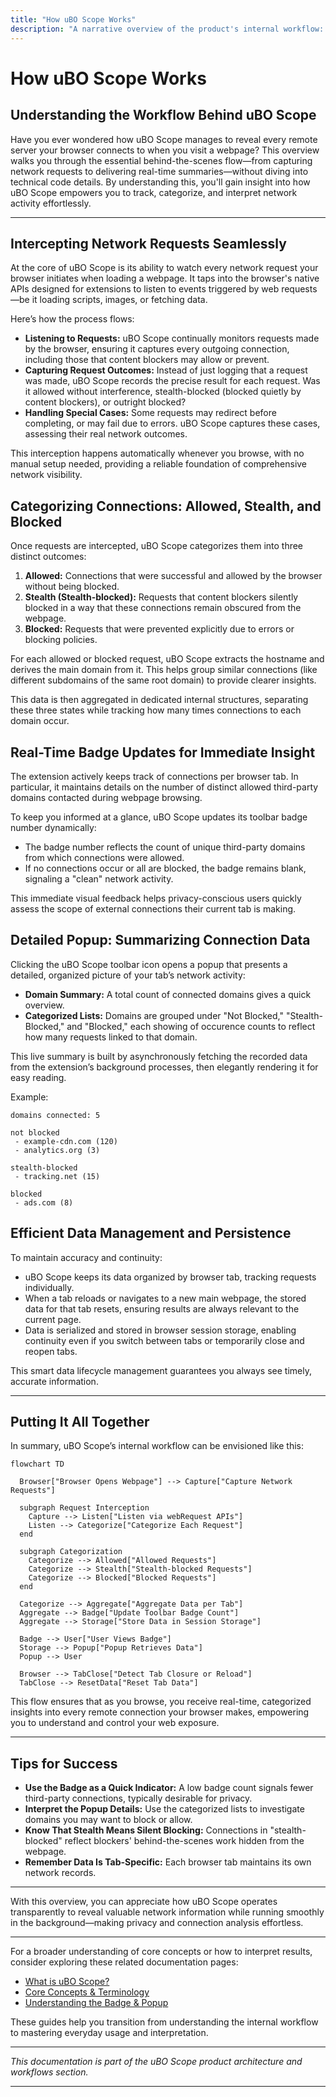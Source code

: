 ```yaml
---
title: "How uBO Scope Works"
description: "A narrative overview of the product's internal workflow: how web requests are intercepted and categorized (using browser APIs), how data is collected, and how the badge and popup summarize this information in real time. Explain at a high level, without technical or code detail."
---
```


# How uBO Scope Works

## Understanding the Workflow Behind uBO Scope

Have you ever wondered how uBO Scope manages to reveal every remote server your browser connects to when you visit a webpage? This overview walks you through the essential behind-the-scenes flow—from capturing network requests to delivering real-time summaries—without diving into technical code details. By understanding this, you'll gain insight into how uBO Scope empowers you to track, categorize, and interpret network activity effortlessly.

---

## Intercepting Network Requests Seamlessly

At the core of uBO Scope is its ability to watch every network request your browser initiates when loading a webpage. It taps into the browser's native APIs designed for extensions to listen to events triggered by web requests—be it loading scripts, images, or fetching data. 

Here’s how the process flows:

- **Listening to Requests:** uBO Scope continually monitors requests made by the browser, ensuring it captures every outgoing connection, including those that content blockers may allow or prevent.
- **Capturing Request Outcomes:** Instead of just logging that a request was made, uBO Scope records the precise result for each request. Was it allowed without interference, stealth-blocked (blocked quietly by content blockers), or outright blocked?
- **Handling Special Cases:** Some requests may redirect before completing, or may fail due to errors. uBO Scope captures these cases, assessing their real network outcomes.

This interception happens automatically whenever you browse, with no manual setup needed, providing a reliable foundation of comprehensive network visibility.

## Categorizing Connections: Allowed, Stealth, and Blocked

Once requests are intercepted, uBO Scope categorizes them into three distinct outcomes:

1. **Allowed:** Connections that were successful and allowed by the browser without being blocked.
2. **Stealth (Stealth-blocked):** Requests that content blockers silently blocked in a way that these connections remain obscured from the webpage.
3. **Blocked:** Requests that were prevented explicitly due to errors or blocking policies.

For each allowed or blocked request, uBO Scope extracts the hostname and derives the main domain from it. This helps group similar connections (like different subdomains of the same root domain) to provide clearer insights.

This data is then aggregated in dedicated internal structures, separating these three states while tracking how many times connections to each domain occur.

## Real-Time Badge Updates for Immediate Insight

The extension actively keeps track of connections per browser tab. In particular, it maintains details on the number of distinct allowed third-party domains contacted during webpage browsing.

To keep you informed at a glance, uBO Scope updates its toolbar badge number dynamically:

- The badge number reflects the count of unique third-party domains from which connections were allowed.
- If no connections occur or all are blocked, the badge remains blank, signaling a "clean" network activity.

This immediate visual feedback helps privacy-conscious users quickly assess the scope of external connections their current tab is making.

## Detailed Popup: Summarizing Connection Data

Clicking the uBO Scope toolbar icon opens a popup that presents a detailed, organized picture of your tab’s network activity:

- **Domain Summary:** A total count of connected domains gives a quick overview.
- **Categorized Lists:** Domains are grouped under "Not Blocked," "Stealth-Blocked," and "Blocked," each showing of occurence counts to reflect how many requests linked to that domain.

This live summary is built by asynchronously fetching the recorded data from the extension’s background processes, then elegantly rendering it for easy reading.

Example:

```
domains connected: 5

not blocked
 - example-cdn.com (120)
 - analytics.org (3)

stealth-blocked
 - tracking.net (15)

blocked
 - ads.com (8)
```

## Efficient Data Management and Persistence

To maintain accuracy and continuity:

- uBO Scope keeps its data organized by browser tab, tracking requests individually.
- When a tab reloads or navigates to a new main webpage, the stored data for that tab resets, ensuring results are always relevant to the current page.
- Data is serialized and stored in browser session storage, enabling continuity even if you switch between tabs or temporarily close and reopen tabs.

This smart data lifecycle management guarantees you always see timely, accurate information.

---

## Putting It All Together

In summary, uBO Scope’s internal workflow can be envisioned like this:

```mermaid
flowchart TD

  Browser["Browser Opens Webpage"] --> Capture["Capture Network Requests"]

  subgraph Request Interception
    Capture --> Listen["Listen via webRequest APIs"]
    Listen --> Categorize["Categorize Each Request"]
  end

  subgraph Categorization
    Categorize --> Allowed["Allowed Requests"]
    Categorize --> Stealth["Stealth-blocked Requests"]
    Categorize --> Blocked["Blocked Requests"]
  end

  Categorize --> Aggregate["Aggregate Data per Tab"]
  Aggregate --> Badge["Update Toolbar Badge Count"]
  Aggregate --> Storage["Store Data in Session Storage"]

  Badge --> User["User Views Badge"]
  Storage --> Popup["Popup Retrieves Data"]
  Popup --> User

  Browser --> TabClose["Detect Tab Closure or Reload"]
  TabClose --> ResetData["Reset Tab Data"]

```

This flow ensures that as you browse, you receive real-time, categorized insights into every remote connection your browser makes, empowering you to understand and control your web exposure.

---

## Tips for Success

- **Use the Badge as a Quick Indicator:** A low badge count signals fewer third-party connections, typically desirable for privacy.
- **Interpret the Popup Details:** Use the categorized lists to investigate domains you may want to block or allow.
- **Know That Stealth Means Silent Blocking:** Connections in "stealth-blocked" reflect blockers' behind-the-scenes work hidden from the webpage.
- **Remember Data Is Tab-Specific:** Each browser tab maintains its own network records.

---

With this overview, you can appreciate how uBO Scope operates transparently to reveal valuable network information while running smoothly in the background—making privacy and connection analysis effortless.


---

For a broader understanding of core concepts or how to interpret results, consider exploring these related documentation pages:

- [What is uBO Scope?](/overview/introduction-and-core-concepts/what-is-ubo-scope)
- [Core Concepts & Terminology](/overview/introduction-and-core-concepts/core-concepts-terminology)
- [Understanding the Badge & Popup](/getting-started/using-ubo-scope/interpreting-badge-popup)

These guides help you transition from understanding the internal workflow to mastering everyday usage and interpretation.


---

*This documentation is part of the uBO Scope product architecture and workflows section.*

---